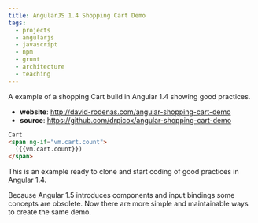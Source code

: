 ```yaml
---
title: AngularJS 1.4 Shopping Cart Demo
tags:
  - projects
  - angularjs
  - javascript
  - npm
  - grunt
  - architecture
  - teaching
---
```

A example of a shopping Cart
build in Angular 1.4 showing
good practices.

- **website**: http://david-rodenas.com/angular-shopping-cart-demo
- **source**: https://github.com/drpicox/angular-shopping-cart-demo

```html
Cart
<span ng-if="vm.cart.count">
  ({{vm.cart.count}})
</span>
```

This is an example ready to clone and start coding of good practices
in Angular 1.4.

Because Angular 1.5 introduces components and input bindings some
concepts are obsolete. 
Now there are more simple and maintainable ways to create the same demo.
